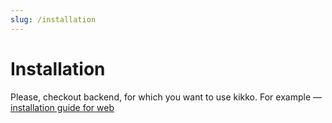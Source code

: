 ```yaml
---
slug: /installation
---
```


# Installation

Please, checkout backend, for which you want to use kikko. For example — [installation guide for web](/backends/web)
